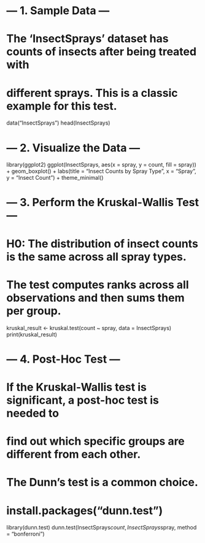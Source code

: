 # --- 1. Sample Data ---
# The 'InsectSprays' dataset has counts of insects after being treated with
# different sprays. This is a classic example for this test.
data("InsectSprays")
head(InsectSprays)

# --- 2. Visualize the Data ---
library(ggplot2)
ggplot(InsectSprays, aes(x = spray, y = count, fill = spray)) +
  geom_boxplot() +
  labs(title = "Insect Counts by Spray Type",
       x = "Spray", y = "Insect Count") +
  theme_minimal()

# --- 3. Perform the Kruskal-Wallis Test ---
# H0: The distribution of insect counts is the same across all spray types.
# The test computes ranks across all observations and then sums them per group.
kruskal_result <- kruskal.test(count ~ spray, data = InsectSprays)
print(kruskal_result)

# --- 4. Post-Hoc Test ---
# If the Kruskal-Wallis test is significant, a post-hoc test is needed to
# find out which specific groups are different from each other.
# The Dunn's test is a common choice.
# install.packages("dunn.test")
library(dunn.test)
dunn.test(InsectSprays$count, InsectSprays$spray, method = "bonferroni")
